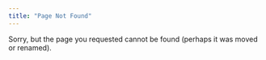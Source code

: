 ```yaml
---
title: "Page Not Found"
---
```


Sorry, but the page you requested cannot be found (perhaps it was
moved or renamed).
